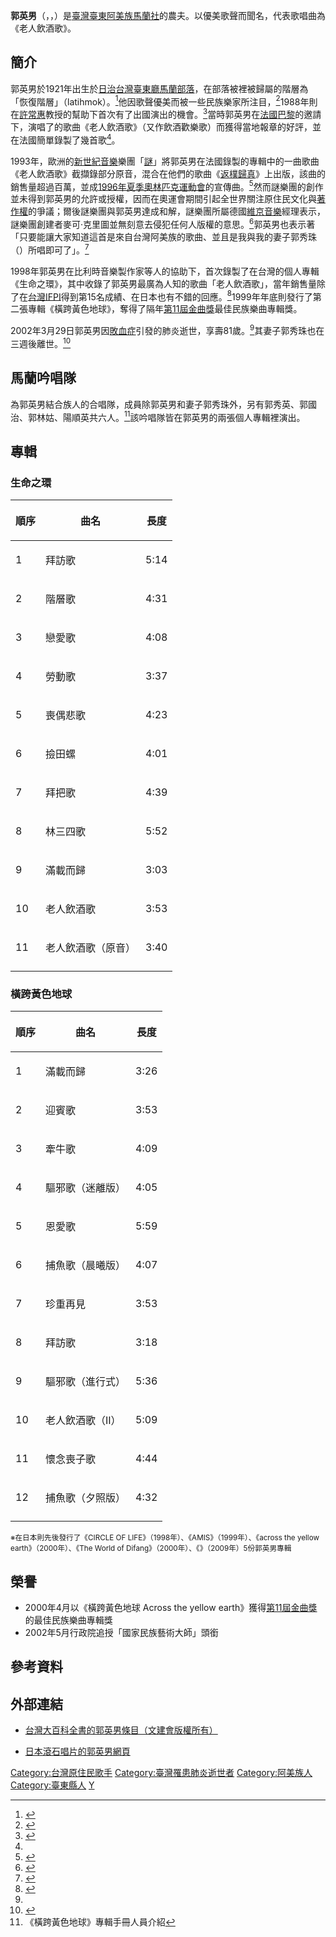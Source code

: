 {{藝人
|姓名 = 郭英男
|類型 = 男歌手
|本名 =  {{Lang|ami|Difang Tuwana'}}
|國籍 = {{JPN-EMP}}（1921年–1945年）<br>{{ROC}}（1945年–2002年）
|民族 = [[阿美族|阿美族]]
|籍貫 = [[台東縣|台東縣]]
|出生日期 = {{Birth date|1921|3|20}}
|出生地點 = {{TWN-JPN}}[[台東廳|台東廳]][[馬蘭社|馬蘭社]]
|逝世日期 = {{Death date and age|2002|3|29|1921|3|20}}
|逝世地點 =
|語言 = [[阿美語|阿美語]]
|宗教信仰 = 
|配偶 = 蔣蘭葉（元配）<ref name="abohome">{{Cite web|url=http://www.abohome.org.tw/index.php?option=com_content&view=article&id=3292:tinycontent-120&catid=87:music|title=阿美專輯—父子傳承馬蘭吟唱|publisher=Open Source Matters|date=2009-02-12|accessdate=2011-12-22|archive-date=2011-12-23|archive-url=https://web.archive.org/web/20111223192036/http://www.abohome.org.tw/index.php?option=com_content&view=article&id=3292:tinycontent-120&catid=87:music|dead-url=no}}</ref><br />郭秀珠
|兒女 = 蔣進興（子）<ref name="abohome"></ref>
郭秀菊(女)
郭鳳嬌(女)
|音樂類型 = 民族歌曲
|代表作 = 老人飲酒歌
|活躍年代 =
|唱片公司 = [[魔岩唱片|魔岩唱片]]
|相關團體 = 馬蘭吟唱隊
|獎項 =[[第11屆金曲獎|第11屆金曲獎]]：最佳民族樂曲專輯獎
}}

'''郭英男'''（{{Lang-ami|Difang Tuwana}}，{{lang-en|Difang Duana}}，{{bd|1921年|3月20日|2002年|3月29日|catIdx=Guo郭}}）是[[臺灣|臺灣]][[臺東縣|臺東]][[阿美族|阿美族]][[馬蘭社|馬蘭社]]的農夫。以優美歌聲而聞名，代表歌唱曲為《老人飲酒歌》。

== 簡介 ==
郭英男於1921年出生於[[日治台灣|日治台灣]][[臺東廳|臺東廳]][[馬蘭部落|馬蘭部落]]，在部落被裡被歸屬的階層為「恢復階層」（latihmok）。<ref>{{Cite book|title=阿美族馬蘭地區複音歌謠研究|last=孫|first=俊彥|publisher=東吳大學音樂學系|year=2001|isbn=|location=|pages=298}}</ref>他因歌聲優美而被一些民族樂家所注目，<ref name=孫俊彥>{{Cite web|url=http://hemiolasun.free.fr/index.php/20040830/qui-trouva-difang|title=誰先發現郭英男?|date=2004-08-30|accessdate=2012-07-31}}{{dead link|date=2018年4月 |bot=InternetArchiveBot |fix-attempted=yes }}</ref>1988年則在[[許常惠|許常惠]]教授的幫助下首次有了出國演出的機會。<ref name="ignitefire">{{Cite web|url=http://www.ignitefire.com/v2/index.php?view=article&id=187%3A---&Itemid=105&option=com_content|title=想念　郭英男與郭秀珠|publisher=野火樂集©|date=|accessdate=2011-12-22}}{{dead link|date=2018年4月 |bot=InternetArchiveBot |fix-attempted=yes }}</ref>當時郭英男在[[法國|法國]][[巴黎|巴黎]]的{{link-fr|世界文化館|Maison des cultures du monde}}邀請下，演唱了的歌曲《老人飲酒歌》（又作飲酒歡樂歌）而獲得當地報章的好評，並在法國簡單錄製了幾首歌<ref name="ignitefire"></ref>。

1993年，歐洲的[[新世紀音樂|新世紀音樂]]樂團「[[谜_(音乐团体)|謎]]」將郭英男在法國錄製的專輯中的一曲歌曲《老人飲酒歌》截擷錄部分原音，混合在他們的歌曲《[[返樸歸真|返樸歸真]]》上出版，該曲的銷售量超過百萬，並成[[1996年夏季奧林匹克運動會|1996年夏季奧林匹克運動會]]的宣傳曲。<ref>{{Cite web|url=http://teashop.taiwantp.net/cgi/bbs.pl?board_id=4&type=show_post&post=43|title=懷念阿美族國寶級老歌手郭英男|author=Skywalker-Luke|publisher=台灣茶黨BBS|date=2002-03-29|accessdate=2011-12-23|deadurl=yes|archiveurl=https://web.archive.org/web/20110901000841/http://teashop.taiwantp.net/cgi/bbs.pl?board_id=4&type=show_post&post=43|archivedate=2011-09-01}}</ref>然而謎樂團的創作並未得到郭英男的允許或授權，因而在奧運會期間引起全世界關注原住民文化與[[著作權|著作權]]的爭議；爾後謎樂團與郭英男達成和解，謎樂團所屬德國[[維京音樂|維京音樂]]經理表示，謎樂團創建者麥可·克里圖並無刻意去侵犯任何人版權的意思。<ref>{{Cite web|url=http://www.geocities.com/enigmalair/rtiarticle5.html|title=RTI Article|publisher=Geocities.com|date=|accessdate=2011-12-22|deadurl=yes|archiveurl=https://web.archive.org/web/20091027110753/http://www.geocities.com/enigmalair/rtiarticle5.html|archivedate=2009-10-27}}</ref>郭英男也表示著「只要能讓大家知道這首是來自台灣阿美族的歌曲、並且是我與我的妻子郭秀珠（{{Lang|ami|Igay Duana}}）所唱即可了」。<ref>{{Cite web |url=http://www.sinica.edu.tw/tit/special/0996_Innocence.html |title=An Ami Couple Seeks Recognition for Their Music |publisher=台灣觀光月刊 |date= |accessdate=2011-12-22 |archive-date=2012-02-06 |archive-url=https://web.archive.org/web/20120206214855/http://www.sinica.edu.tw/tit/special/0996_Innocence.html |dead-url=no }}</ref>

1998年郭英男在比利時音樂製作家{{le|丹·拉克斯曼|Dan Lacksman}}等人的協助下，首次錄製了在台灣的個人專輯《生命之環》，其中收錄了郭英男最廣為人知的歌曲「老人飲酒歌」，當年銷售量除了在[[台灣IFPI|台灣IFPI]]得到第15名成績、在日本也有不錯的回應。<ref name="Newspaper Article">{{Cite web|url=http://pau-dull.com/news020330.htm|title=剪報：郭英男逝世原住民痛失「天籟」|publisher=陳建年資訊網|date=2002-03-30|accessdate=2011-12-22|deadurl=yes|archiveurl=https://web.archive.org/web/20130809073711/http://pau-dull.com/news020330.htm|archivedate=2013-08-09}}</ref>1999年年底則發行了第二張專輯《橫跨黃色地球》，奪得了隔年[[第11屆金曲獎|第11屆金曲獎]]最佳民族樂曲專輯獎。

2002年3月29日郭英男因[[敗血症|敗血症]]引發的肺炎逝世，享壽81歲。<ref name="Newspaper Article"></ref>其妻子郭秀珠也在三週後離世。<ref>{{Cite web|url=http://www.libertytimes.com.tw/2002/new/apl/19/life/art-1.htm|title=阿公郭英男「三七」阿嬤郭秀珠也走了|publisher=[[自由時報|自由時報]]|date=2002-04-19|accessdate=2011-12-22|archive-date=2014-03-09|archive-url=https://web.archive.org/web/20140309232957/http://www.libertytimes.com.tw/2002/new/apl/19/life/art-1.htm|dead-url=no}}</ref>

== 馬蘭吟唱隊 ==
為郭英男結合族人的合唱隊，成員除郭英男和妻子郭秀珠外，另有郭秀英、郭國治、郭林姑、陽順英共六人。<ref>《橫跨黃色地球》專輯手冊人員介紹</ref>該吟唱隊皆在郭英男的兩張個人專輯裡演出。

== 專輯 ==
=== 生命之環 ===
{{Infobox Album
| Name = 生命之環<br />Circle Of Life
| Type = 專輯
| Longtype = 
| Artist = 郭英男
| Cover = 
| Released = 1998.10
| Recorded = 麗風錄音室
| Genre =  民族歌曲
| Length = 47:24
| Label =  [[魔岩唱片|魔岩唱片]]
| Producer = Dan Lacksman<br />Christian Martin
| Reviews = 
| Last album = 
| This album =
| Next album =
| Misc =
}}

{| class="tracklist"
|- 
! 順序
! 曲名
! 長度
|- 
| 1
| 拜訪歌
| 5:14
|-
|2
|階層歌
|4:31
|-
|3
|戀愛歌
|4:08
|-
|4
|勞動歌
|3:37
|-
|5
|喪偶悲歌
|4:23
|-
|6
|撿田螺
|4:01
|-
|7
|拜把歌
|4:39
|-
|8
|林三四歌
|5:52
|-
|9
|滿載而歸
|3:03
|-
|10
|老人飲酒歌
|3:53
|-
|11
|老人飲酒歌（原音）
|3:40
|-
|}
{{clear}}

=== 橫跨黃色地球 ===
{{Infobox Album
| Name = 橫跨黃色地球<br />Across the yellow earth
| Type = 專輯
| Longtype = 
| Artist = 郭英男
| Cover = 
| Released = 1999.12
| Recorded = 麗風錄音室
| Genre =  民族歌曲
| Length = 52:45
| Label =  魔岩唱片
| Producer =
| Reviews = 
| Last album = 
| This album =
| Next album =
| Misc =
}}

{| class="tracklist"
|- 
! 順序
! 曲名
! 長度
|- 
|1
|滿載而歸
|3:26
|-
|2
|迎賓歌
|3:53
|-
|3
|牽牛歌
|4:09
|-
|4
|驅邪歌（迷離版）
|4:05
|-
|5
|恩愛歌
|5:59
|-
|6
|捕魚歌（晨曦版）
|4:07
|-
|7
|珍重再見
|3:53
|-
|8
|拜訪歌
|3:18
|-
|9
|驅邪歌（進行式）
|5:36
|-
|10
|老人飲酒歌（II）
|5:09
|-
|11
|懷念喪子歌
|4:44
|-
|12
|捕魚歌（夕照版）
|4:32
|-
|}
{{clear}}

<small>※在日本則先後發行了《CIRCLE OF LIFE》（1998年）、《AMIS》（1999年）、《across the yellow earth》（2000年）、《The World of Difang》（2000年）、《{{lang|ja|Difangの歌声～ Voice of Life-Difan}}》（2009年）5份郭英男專輯</small>

== 榮譽 ==
*2000年4月以《橫跨黃色地球 Across the yellow earth》獲得[[第11屆金曲獎|第11屆金曲獎]]的最佳民族樂曲專輯獎
*2002年5月行政院追授「國家民族藝術大師」頭銜

== 參考資料 ==
{{reflist|2}}
{{portalbar|臺灣|音樂}}

== 外部連結 ==
*{{zh}}[http://nrch.culture.tw/twpedia.aspx?id=10257  台灣大百科全書的郭英男條目（文建會版權所有）] {{Wayback|url=http://nrch.culture.tw/twpedia.aspx?id=10257 |date=20160307083648 }} 
*{{ja}}[http://www.rockrecords.co.jp/artist/difang/rcca2200/rcca2200.html 日本滾石唱片的郭英男網頁]

{{DEFAULTSORT:Guo Ying Nan}}
[[Category:台灣原住民歌手|Category:台灣原住民歌手]]
[[Category:臺灣罹患肺炎逝世者|Category:臺灣罹患肺炎逝世者]]
[[Category:阿美族人|Category:阿美族人]]
[[Category:臺東縣人|Category:臺東縣人]]
[[Category:郭姓|Y]]